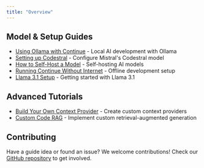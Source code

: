 ```yaml
---
title: "Overview"
---
```


## Model & Setup Guides[​](#model--setup-guides "Direct link to Model & Setup Guides")

* [Using Ollama with Continue](/guides/ollama-guide) - Local AI development with Ollama
* [Setting up Codestral](/guides/set-up-codestral) - Configure Mistral's Codestral model
* [How to Self-Host a Model](/guides/how-to-self-host-a-model) - Self-hosting AI models
* [Running Continue Without Internet](/guides/running-continue-without-internet) - Offline development setup
* [Llama 3.1 Setup](/guides/llama3.1) - Getting started with Llama 3.1

## Advanced Tutorials[​](#advanced-tutorials "Direct link to Advanced Tutorials")

* [Build Your Own Context Provider](/guides/build-your-own-context-provider) - Create custom context providers
* [Custom Code RAG](/guides/custom-code-rag) - Implement custom retrieval-augmented generation

## Contributing[​](#contributing "Direct link to Contributing")

Have a guide idea or found an issue? We welcome contributions! Check our [GitHub repository](https://github.com/continuedev/continue) to get involved.

